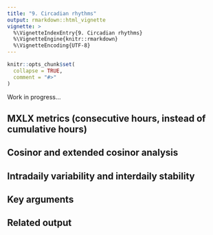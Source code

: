 ```yaml
---
title: "9. Circadian rhythms"
output: rmarkdown::html_vignette
vignette: >
  %\VignetteIndexEntry{9. Circadian rhythms}
  %\VignetteEngine{knitr::rmarkdown}
  %\VignetteEncoding{UTF-8}
---
```


```r
knitr::opts_chunk$set(
  collapse = TRUE,
  comment = "#>"
)
```

Work in progress...

## MXLX metrics (consecutive hours, instead of cumulative hours)

## Cosinor and extended cosinor analysis

## Intradaily variability and interdaily stability

## Key arguments

## Related output
